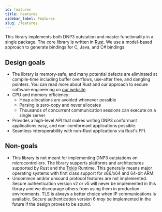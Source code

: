 ```yaml
---
id: features
title: Features
sidebar_label: Features
slug: /features
---
```



This library implements both DNP3 outstation and master functionality in a single package. The core library is written in [Rust](https://www.rust-lang.org/). We
use a model-based approach to generate bindings for C, Java, and C# bindings.



## Design goals

* The library is memory-safe, and many potential defects are eliminated at compile-time including buffer overflows, use-after free, and dangling pointers.
You can read more about Rust and our approach to secure software engineering on [our website](https://stepfunc.io/about/why-rust/).
* CPU and memory efficiency:
  * Heap allocations are avoided whenever possible
  * Parsing is zero-copy and never allocates
  * Thousands of concurrent communication sessions can execute on a single server
* Provides a high-level API that makes writing DNP3 conformant applications easy, and non-comformant applications possible.
* Seamless interoperability with non-Rust applications via Rust's FFI.

## Non-goals

* This library is not meant for implementing DNP3 outstations on microcontrollers. The library supports platforms and architectures supported by Rust
and the [Tokio](https://tokio.rs/) Runtime. This generally means major operating systems with first class support for x86/x64 and 64-bit ARM.
* Uncommon and/or unsound protocol features are not implemented. Secure authentication version v2 or v5 will never be implemented in this library and we discourage
others from using them in production environments. TLS is always a better choice when IP communications is available. Secure authentication version 6 *may*
be implemented in the future if the design proves to be sound.